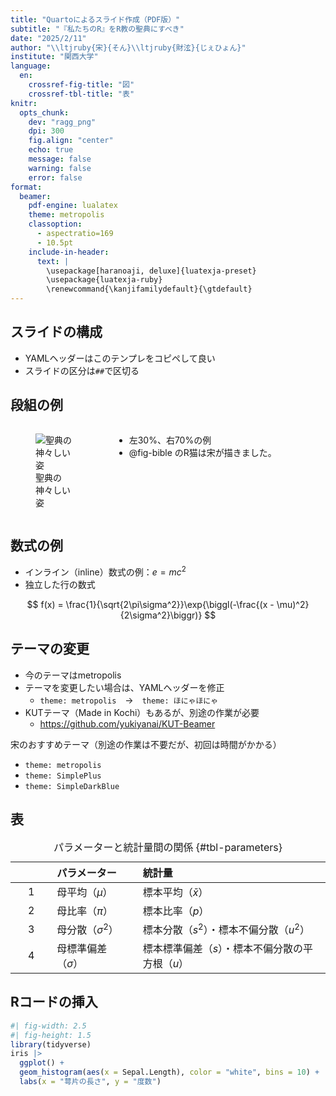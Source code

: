 ```yaml
---
title: "Quartoによるスライド作成（PDF版）"
subtitle: "『私たちのR』をR教の聖典にすべき"
date: "2025/2/11"
author: "\\ltjruby{宋}{そん}\\ltjruby{財泫}{じぇひょん}"
institute: "関西大学"
language:
  en:
    crossref-fig-title: "図"
    crossref-tbl-title: "表"
knitr: 
  opts_chunk: 
    dev: "ragg_png"
    dpi: 300
    fig.align: "center"
    echo: true
    message: false
    warning: false
    error: false
format: 
  beamer:
    pdf-engine: lualatex
    theme: metropolis
    classoption:
      - aspectratio=169
      - 10.5pt
    include-in-header: 
      text: |
        \usepackage[haranoaji, deluxe]{luatexja-preset}
        \usepackage{luatexja-ruby}
        \renewcommand{\kanjifamilydefault}{\gtdefault}
---
```


## スライドの構成

- YAMLヘッダーはこのテンプレをコピペして良い
- スライドの区分は`##`で区切る

## 段組の例

::::{.columns}
:::{.column width=30%}
![聖典の神々しい姿](https://jaysong.net/RBook/Figs/Cover.png){#fig-bible}
:::

:::{.column width=70%}
- 左30%、右70%の例
- @fig-bible のR猫は宋が描きました。
:::
::::

## 数式の例

- インライン（inline）数式の例：$e = mc^2$
- 独立した行の数式

$$
f(x) = \frac{1}{\sqrt{2\pi\sigma^2}}\exp{\biggl(-\frac{(x - \mu)^2}{2\sigma^2}\biggr)}
$$

## テーマの変更

- 今のテーマはmetropolis
- テーマを変更したい場合は、YAMLヘッダーを修正
   - `theme: metropolis`　$\rightarrow$　`theme: ほにゃほにゃ`
- KUTテーマ（Made in Kochi）もあるが、別途の作業が必要
   - <https://github.com/yukiyanai/KUT-Beamer>


宋のおすすめテーマ（別途の作業は不要だが、初回は時間がかかる）

::: {.incremental}
- `theme: metropolis`
- `theme: SimplePlus`
- `theme: SimpleDarkBlue`
:::

## 表

||パラメーター|統計量|
|:---:|:---------|:---------------------|
|1|母平均（$\mu$）|標本平均（$\bar{x}$）|
|2|母比率（$\pi$）|標本比率（$p$）|
|3|母分散（$\sigma^2$）|標本分散（$s^2$）・標本不偏分散（$u^2$）|
|4|母標準偏差（$\sigma$）|標本標準偏差（$s$）・標本不偏分散の平方根（$u$）|

: パラメーターと統計量間の関係 {#tbl-parameters}

## Rコードの挿入

```r
#| fig-width: 2.5
#| fig-height: 1.5
library(tidyverse)
iris |>
  ggplot() +
  geom_histogram(aes(x = Sepal.Length), color = "white", bins = 10) +
  labs(x = "萼片の長さ", y = "度数")
```